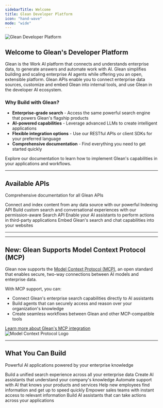 ```yaml
---
sidebarTitle: Welcome
title: Glean Developer Platform
icon: "hand-wave"
mode: "wide"
---
```



<Frame>
<img src="https://cdn.prod.website-files.com/613513981b0efaf850830620/67dc5316d044bc388d75f40e_image1%20(11).webp" alt="Glean Developer Platform" />
</Frame>

## Welcome to Glean's Developer Platform

Glean is the Work AI platform that connects and understands enterprise data, to generate answers and automate work with AI. Glean simplifies building and scaling enterprise AI agents while offering you an open, extensible platform. Glean APIs enable you to connect enterprise data sources, customize and embed Glean into internal tools, and use Glean in the developer AI ecosystem.
### Why Build with Glean?

- **Enterprise-grade search** - Access the same powerful search engine that powers Glean's flagship products
- **AI-powered capabilities** - Leverage advanced LLMs to create intelligent applications
- **Flexible integration options** - Use our RESTful APIs or client SDKs for your preferred language
- **Comprehensive documentation** - Find everything you need to get started quickly

Explore our documentation to learn how to implement Glean's capabilities in your applications and workflows.


---

## Available APIs

Comprehensive documentation for all Glean APIs

<CardGroup cols={2}>
    <Card title="Indexing API" icon="database" href="/indexing">
    Connect and index content from any data source with our powerful Indexing API
    </Card>
    <Card title="Client API" icon="users" href="/client">
    Build custom search and conversational experiences with our permission-aware Search API
    </Card>
    <Card title="Actions SDK" icon="bolt" href="/actions">
    Enable your AI assistants to perform actions in third-party applications
    </Card>
    <Card title="Web SDK" icon="window" href="/web">
    Embed Glean's search and chat capabilities into your websites
    </Card>
</CardGroup>

---

<GleanGo />

---

## New: Glean Supports Model Context Protocol (MCP)

<div class="flex mb-4 gap-6">
  <div class="mr-5">
    <p>
      Glean now supports the <a href="https://modelcontextprotocol.io/" target="_blank">Model Context Protocol (MCP)</a>,
      an open standard that enables secure, two-way connections between AI models and enterprise data.
    </p>
    <p>
      With MCP support, you can:
    </p>
    <ul>
      <li>Connect Glean's enterprise search capabilities directly to AI assistants</li>
      <li>Build agents that can securely access and reason over your organization's knowledge</li>
      <li>Create seamless workflows between Glean and other MCP-compatible tools</li>
    </ul>
    <a href="/mcp" className="button">Learn more about Glean's MCP integration</a>
  </div>
  <div class="flex items-center justify-center bg-white rounded-md p-6 border border-gray-100" style={{width: "45%"}}>
    <img
      src="https://avatars.githubusercontent.com/u/182288589?v=4"
      alt="Model Context Protocol Logo"
      style={{maxWidth: "150px", height: "auto"}}
    />
  </div>
</div>

---


## What You Can Build

Powerful AI applications powered by your enterprise knowledge

<CardGroup cols={3}>
    <Card title="Enterprise Search" icon="magnifying-glass">
    Build a unified search experience across all your enterprise data
    </Card>
    <Card title="Knowledge Assistants" icon="robot">
    Create AI assistants that understand your company's knowledge
    </Card>
    <Card title="Customer Support" icon="headset">
    Automate support with AI that knows your products and services
    </Card>
    <Card title="Employee Onboarding" icon="user-plus">
    Help new employees find information and get up to speed quickly
    </Card>
    <Card title="Sales Enablement" icon="briefcase">
    Empower sales teams with instant access to relevant information
    </Card>
    <Card title="Workflow Automation" icon="gears">
    Build AI assistants that can take actions across your applications
    </Card>
</CardGroup>

